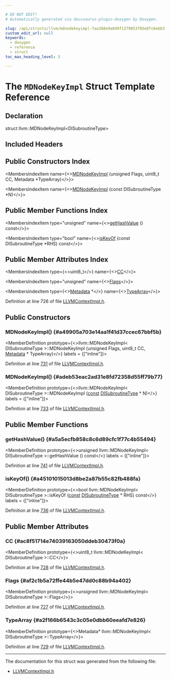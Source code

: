 ```yaml
---

# DO NOT EDIT!
# Automatically generated via docusaurus-plugin-doxygen by Doxygen.

slug: /api/structs/llvm/mdnodekeyimpl-faa368e9a849f1379853705e8fc6ebb3
custom_edit_url: null
keywords:
  - doxygen
  - reference
  - struct
toc_max_heading_level: 3

---
```





# The `MDNodeKeyImpl` Struct Template Reference

<DoxygenPage pluginConfig={pluginConfig}>



## Declaration

<CodeBlock>struct llvm::MDNodeKeyImpl&lt;DISubroutineType&gt;</CodeBlock>

## Included Headers

<IncludesList>
<IncludesListItem
  filePath="IR/LLVMContextImpl.h"
  permalink="/docs/api/files/lib/lib/ir/llvmcontextimpl-h"
  isLocal="true" />
</IncludesList>

## Public Constructors Index

<MembersIndex>

<MembersIndexItem
  name={<><a href="#a49905a703e14aa1f41d37ccec67bbf5b">MDNodeKeyImpl</a> (unsigned Flags, uint8&#95;t CC, Metadata &#42;TypeArray)</>}>
</MembersIndexItem>

<MembersIndexItem
  name={<><a href="#adeb53eac2ad31e8fd72358d55ff79b77">MDNodeKeyImpl</a> (const DISubroutineType &#42;N)</>}>
</MembersIndexItem>

</MembersIndex>

## Public Member Functions Index

<MembersIndex>

<MembersIndexItem
  type="unsigned"
  name={<><a href="#a5a5ecfb858c8c6d89cfc1f77c4b55494">getHashValue</a> () const</>}>
</MembersIndexItem>

<MembersIndexItem
  type="bool"
  name={<><a href="#a45101015013d8be2a87b55c82fb488fa">isKeyOf</a> (const DISubroutineType &#42;RHS) const</>}>
</MembersIndexItem>

</MembersIndex>

## Public Member Attributes Index

<MembersIndex>

<MembersIndexItem
  type={<>uint8&#95;t</>}
  name={<><a href="#ac8f51714e74039163050ddeb30473f0a">CC</a></>}>
</MembersIndexItem>

<MembersIndexItem
  type="unsigned"
  name={<><a href="#af2c1b5a72ffe44b5e47dd0c88b94a402">Flags</a></>}>
</MembersIndexItem>

<MembersIndexItem
  type={<><a href="/docs/api/classes/llvm/metadata">Metadata</a> &#42;</>}
  name={<><a href="#a2f166b6543c3c05e0dbb60eeafd7e826">TypeArray</a></>}>
</MembersIndexItem>

</MembersIndex>


Definition at line 726 of file <a href="/docs/api/files/lib/lib/ir/llvmcontextimpl-h">LLVMContextImpl.h</a>.

<SectionDefinition>

## Public Constructors

### MDNodeKeyImpl() {#a49905a703e14aa1f41d37ccec67bbf5b}

<MemberDefinition
  prototype={<>llvm::MDNodeKeyImpl&lt; DISubroutineType &gt;::MDNodeKeyImpl (unsigned Flags, uint8&#95;t CC, <a href="/docs/api/classes/llvm/metadata">Metadata</a> &#42; TypeArray)</>}
  labels = {["inline"]}>

Definition at line <a href="/docs/api/files/lib/lib/ir/llvmcontextimpl-h/#l00731">731</a> of file <a href="/docs/api/files/lib/lib/ir/llvmcontextimpl-h">LLVMContextImpl.h</a>.
</MemberDefinition>

### MDNodeKeyImpl() {#adeb53eac2ad31e8fd72358d55ff79b77}

<MemberDefinition
  prototype={<>llvm::MDNodeKeyImpl&lt; DISubroutineType &gt;::MDNodeKeyImpl (<a href="/docs/api/files/lib/lib/target/lib/target/aarch64/aarch64promoteconstant-cpp/#a90f8350fecae261c25be85d38b451bff">const</a> <a href="/docs/api/classes/llvm/disubroutinetype">DISubroutineType</a> &#42; N)</>}
  labels = {["inline"]}>

Definition at line <a href="/docs/api/files/lib/lib/ir/llvmcontextimpl-h/#l00733">733</a> of file <a href="/docs/api/files/lib/lib/ir/llvmcontextimpl-h">LLVMContextImpl.h</a>.
</MemberDefinition>

</SectionDefinition>

<SectionDefinition>

## Public Member Functions

### getHashValue() {#a5a5ecfb858c8c6d89cfc1f77c4b55494}

<MemberDefinition
  prototype={<>unsigned llvm::MDNodeKeyImpl&lt; DISubroutineType &gt;::getHashValue () const</>}
  labels = {["inline"]}>

Definition at line <a href="/docs/api/files/lib/lib/ir/llvmcontextimpl-h/#l00741">741</a> of file <a href="/docs/api/files/lib/lib/ir/llvmcontextimpl-h">LLVMContextImpl.h</a>.
</MemberDefinition>

### isKeyOf() {#a45101015013d8be2a87b55c82fb488fa}

<MemberDefinition
  prototype={<>bool llvm::MDNodeKeyImpl&lt; DISubroutineType &gt;::isKeyOf (<a href="/docs/api/files/lib/lib/target/lib/target/aarch64/aarch64promoteconstant-cpp/#a90f8350fecae261c25be85d38b451bff">const</a> <a href="/docs/api/classes/llvm/disubroutinetype">DISubroutineType</a> &#42; RHS) const</>}
  labels = {["inline"]}>

Definition at line <a href="/docs/api/files/lib/lib/ir/llvmcontextimpl-h/#l00736">736</a> of file <a href="/docs/api/files/lib/lib/ir/llvmcontextimpl-h">LLVMContextImpl.h</a>.
</MemberDefinition>

</SectionDefinition>

<SectionDefinition>

## Public Member Attributes

### CC {#ac8f51714e74039163050ddeb30473f0a}

<MemberDefinition
  prototype={<>uint8&#95;t llvm::MDNodeKeyImpl&lt; DISubroutineType &gt;::CC</>}>

Definition at line <a href="/docs/api/files/lib/lib/ir/llvmcontextimpl-h/#l00728">728</a> of file <a href="/docs/api/files/lib/lib/ir/llvmcontextimpl-h">LLVMContextImpl.h</a>.
</MemberDefinition>

### Flags {#af2c1b5a72ffe44b5e47dd0c88b94a402}

<MemberDefinition
  prototype={<>unsigned llvm::MDNodeKeyImpl&lt; DISubroutineType &gt;::Flags</>}>

Definition at line <a href="/docs/api/files/lib/lib/ir/llvmcontextimpl-h/#l00727">727</a> of file <a href="/docs/api/files/lib/lib/ir/llvmcontextimpl-h">LLVMContextImpl.h</a>.
</MemberDefinition>

### TypeArray {#a2f166b6543c3c05e0dbb60eeafd7e826}

<MemberDefinition
  prototype={<>Metadata&#42; llvm::MDNodeKeyImpl&lt; DISubroutineType &gt;::TypeArray</>}>

Definition at line <a href="/docs/api/files/lib/lib/ir/llvmcontextimpl-h/#l00729">729</a> of file <a href="/docs/api/files/lib/lib/ir/llvmcontextimpl-h">LLVMContextImpl.h</a>.
</MemberDefinition>

</SectionDefinition>

<hr/>

The documentation for this struct was generated from the following file:

<ul>
<li><a href="/docs/api/files/lib/lib/ir/llvmcontextimpl-h">LLVMContextImpl.h</a></li>
</ul>

</DoxygenPage>
